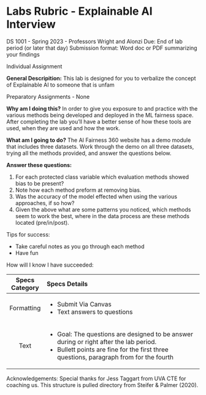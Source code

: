 # Labs Rubric - Explainable AI Interview

DS 1001 - Spring 2023 - Professors Wright and Alonzi Due: End of lab period (or later that day) Submission format: Word doc or PDF summarizing your findings

Individual Assignment

**General Descripition:** This lab is designed for you to verbalize the concept of Explainable AI to someone that is unfam

Preparatory Assignments - None

**Why am I doing this?** In order to give you exposure to and practice with the various methods being developed and deployed in the ML fairness space. After completing the lab you'll have a better sense of how these tools are used, when they are used and how the work.

**What am I going to do?** The AI Fairness 360 website has a demo module that includes three datasets. Work through the demo on all three datasets, trying all the methods provided, and answer the questions below.

**Answer these questions:**

1.  For each protected class variable which evaluation methods showed bias to be present?
2.  Note how each method preform at removing bias.
3.  Was the accuracy of the model effected when using the various approaches, if so how?
4.  Given the above what are some patterns you noticed, which methods seem to work the best, where in the data process are these methods located (pre/in/post).

Tips for success:

-   Take careful notes as you go through each method
-   Have fun

How will I know I have succeeded:

+----------------+------------------------------------------------------------------------------------------+
| Specs Category | Specs Details                                                                            |
+:==============:+:=========================================================================================+
| Formatting     | -   Submit Via Canvas                                                                    |
|                | -   Text answers to questions                                                            |
+----------------+------------------------------------------------------------------------------------------+
| Text           | -   Goal: The questions are designed to be answer during or right after the lab period.  |
|                | -   Bullett points are fine for the first three questions, paragraph from for the fourth |
+----------------+------------------------------------------------------------------------------------------+

Acknowledgements: Special thanks for Jess Taggart from UVA CTE for coaching us. This structure is pulled directory from Steifer & Palmer (2020).
